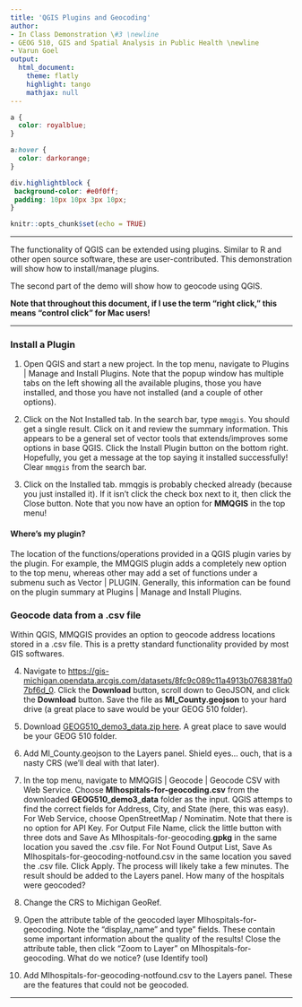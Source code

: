 ```yaml
---
title: 'QGIS Plugins and Geocoding'
author:
- In Class Demonstration \#3 \newline
- GEOG 510, GIS and Spatial Analysis in Public Health \newline
- Varun Goel
output:
  html_document:
    theme: flatly
    highlight: tango
    mathjax: null
---
```


```css
a {
  color: royalblue;
}

a:hover {
  color: darkorange;
}

div.highlightblock { 
 background-color: #e0f0ff; 
 padding: 10px 10px 3px 10px;
}
```

```r
knitr::opts_chunk$set(echo = TRUE)
```

------------------------------------------------------------------------

The functionality of QGIS can be extended using plugins. Similar to R and other open source software, these are user-contributed. This demonstration will show how to install/manage plugins.

The second part of the demo will show how to geocode using QGIS.

**Note that throughout this document, if I use the term "right click," this means "control click" for Mac users!**

------------------------------------------------------------------------

### Install a Plugin

1.  Open QGIS and start a new project. In the top menu, navigate to Plugins \| Manage and Install Plugins. Note that the popup window has multiple tabs on the left showing all the available plugins, those you have installed, and those you have not installed (and a couple of other options).

2.  Click on the Not Installed tab. In the search bar, type `mmqgis`. You should get a single result. Click on it and review the summary information. This appears to be a general set of vector tools that extends/improves some options in base QGIS. Click the Install Plugin button on the bottom right. Hopefully, you get a message at the top saying it installed successfully! Clear `mmqgis` from the search bar.

3.  Click on the Installed tab. mmqgis is probably checked already (because you just installed it). If it isn't click the check box next to it, then click the Close button. Note that you now have an option for **MMQGIS** in the top menu!

::: highlightblock
#### Where's my plugin?

The location of the functions/operations provided in a QGIS plugin varies by the plugin. For example, the MMQGIS plugin adds a completely new option to the top menu, whereas other may add a set of functions under a submenu such as Vector \| PLUGIN. Generally, this information can be found on the plugin summary at Plugins \| Manage and Install Plugins.
:::

### Geocode data from a .csv file

Within QGIS, MMQGIS provides an option to geocode address locations stored in a .csv file. This is a pretty standard functionality provided by most GIS softwares.

4.  Navigate to <https://gis-michigan.opendata.arcgis.com/datasets/8fc9c089c11a4913b0768381fa07bf6d_0>{target="_blank"}. Click the **Download** button, scroll down to GeoJSON, and click the **Download** button. Save the file as **MI_County.geojson** to your hard drive (a great place to save would be your GEOG 510 folder).

5.  Download [GEOG510_demo3_data.zip here](https://drive.google.com/file/d/16oRP6jma2O9f4E2c6700b7x2yp2_2eNI/view?usp=share_link){target="_blank"}. A great place to save would be your GEOG 510 folder.

6.  Add MI_County.geojson to the Layers panel. Shield eyes... ouch, that is a nasty CRS (we'll deal with that later).

7.  In the top menu, navigate to MMQGIS \| Geocode \| Geocode CSV with Web Service. Choose **MIhospitals-for-geocoding.csv** from the downloaded **GEOG510_demo3_data** folder as the input. QGIS attemps to find the correct fields for Address, City, and State (here, this was easy). For Web Service, choose OpenStreetMap / Nominatim. Note that there is no option for API Key. For Output File Name, click the little button with three dots and Save As MIhospitals-for-geocoding.**gpkg** in the same location you saved the .csv file. For Not Found Output List, Save As MIhospitals-for-geocoding-notfound.csv in the same location you saved the .csv file. Click Apply. The process will likely take a few minutes. The result should be added to the Layers panel. How many of the hospitals were geocoded?

8.  Change the CRS to Michigan GeoRef.

9.  Open the attribute table of the geocoded layer MIhospitals-for-geocoding. Note the "display_name" and type" fields. These contain some important information about the quality of the results! Close the attribute table, then click "Zoom to Layer" on MIhospitals-for-geocoding. What do we notice? (use Identify tool)

10. Add MIhospitals-for-geocoding-notfound.csv to the Layers panel. These are the features that could not be geocoded.

------------------------------------------------------------------------
